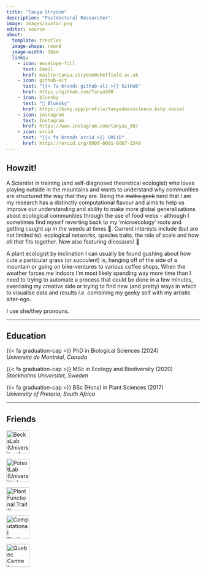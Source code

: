 ```yaml
---
title: "Tanya Strydom"
description: "Postdoctoral Researcher"
image: images/avatar.png
editor: source
about: 
  template: trestles
  image-shape: round
  image-width: 18em
  links:
    - icon: envelope-fill
      text: Email
      href: mailto:tanya.strydom@sheffield.ac.uk
    - icon: github-alt
      text: "{{< fa brands github-alt >}} GitHub"
      href: https://github.com/TanyaS08
    - icon: bluesky
      text: "🦋 Bluesky"
      href: https://bsky.app/profile/tanyadoesscience.bsky.social
    - icon: instagram
      text: Instagram
      href: https://www.instagram.com/tanyas_08/
    - icon: orcid 
      text: "{{< fa brands orcid >}} ORCiD"
      href: https://orcid.org/0000-0001-6067-1349
---
```


## Howzit!

A Scientist in training (and self-diagnosed theoretical ecologist) who loves playing outside in the mountains and wants to understand why communities are structured the way that they are. Being the ~~maths geek~~ nerd that I am my research has a distinctly computational flavour and aims to help us improve our understanding and ability to make more global generalisations about ecological communities through the use of food webs - although I sometimes find myself reverting back to my 'microecology' roots and getting caught up in the weeds at times 🙈. Current interests include (but are not limited to): ecological networks, species traits, the role of scale and how *all that* fits together. Now also featuring dinosaurs! 🦖

 A plant ecologist by inclination I can usually be found gushing about how cute a particular grass (or succulent) is, hanging off of the side of a mountain or going on bike-ventures to various coffee shops. When the weather forces me indoors I'm most likely spending way more time than I need to trying to automate a process that could be done in a few minutes, exercising my creative side or trying to find new (and pretty) ways in which to visualise data and results *i.e.* combining my geeky self with my artistic alter-ego.

I use she/they pronouns.  

------------------------------------------------------------------------

## Education

{{< fa graduation-cap >}} PhD in Biological Sciences (2024)\
*Université de Montréal, Canada*\

{{< fa graduation-cap >}} MSc in Ecology and Biodiversity (2020)\
*Stockholms Universitet, Sweden*\

{{< fa graduation-cap >}} BSc (Hons) in Plant Sciences (2017)\
*University of Pretoria, South Africa*\

------------------------------------------------------------------------

## Friends

[![BecksLab (*University of Sheffield, United Kingdom*)\
Lab member](images/beckslab.jpeg){height=60 fig-align="left"}](https://andbeck.github.io/beckslab/)

[![PoisotLab (*Université de Montréal, Canada*)\
Former padawan](images/poisotlab.jpg){height=60 fig-align="left"}](https://poisotlab.io/)

[![Plant Functional Trait Courses (*Norway*)\
Collaborator](images/pftc.jpg){height=60 fig-align="left"}](https://plantfunctionaltraitscourses.w.uib.no)

[![Computational Biodiversity Science & Services program (*Canada*)\
Former fellow](images/bios2.jpeg){height=60 fig-align="left"}](https://bios2.usherbrooke.ca/)

[![Quebec Centre for Biodiversity Science (*Quebec, Canada*)\
Former member](images/qcbs.png){height=60 fig-align="left"}](https://qcbs.ca/)



